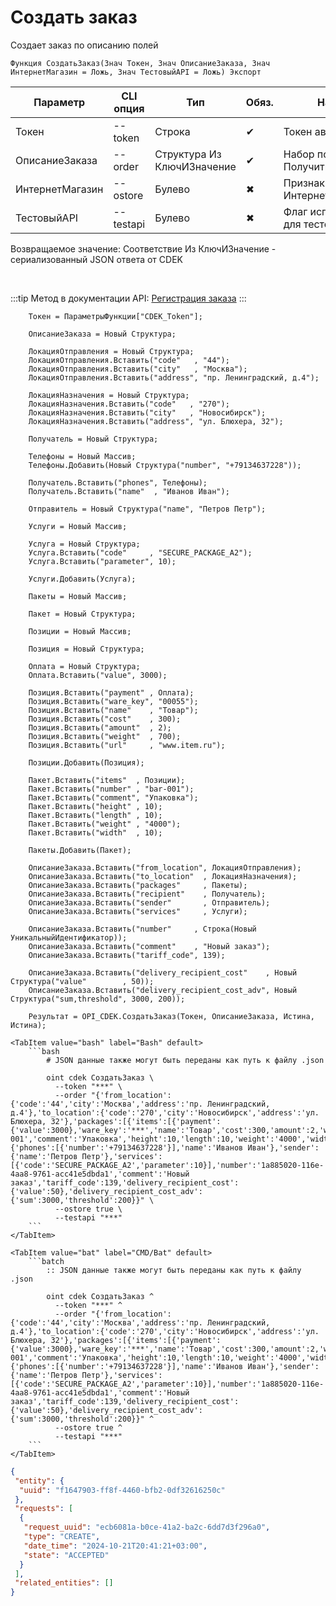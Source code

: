 ﻿---
sidebar_position: 1
description: Создать заказ и другие функции для работы с CDEK в Открытом пакете интеграций - бесплатной open-source библиотеке интеграций для 1С:Предприятие 8, OneScript и CLI
keywords: [1C, 1С, 1С:Предприятие, 1С:Предприятие 8.3, API, Интеграция, Сервисы, Обмен, OneScript, CLI, CDEK]
---


# Создать заказ
 Создает заказ по описанию полей



`Функция СоздатьЗаказ(Знач Токен, Знач ОписаниеЗаказа, Знач ИнтернетМагазин = Ложь, Знач ТестовыйAPI = Ложь) Экспорт`

  | Параметр | CLI опция | Тип | Обяз. | Назначение |
  |-|-|-|-|-|
  | Токен | --token | Строка | &#x2714; | Токен авторизации |
  | ОписаниеЗаказа | --order | Структура Из КлючИЗначение | &#x2714; | Набор полей заказа. См. ПолучитьОписаниеЗаказа |
  | ИнтернетМагазин | --ostore | Булево | &#x2716; | Признак типа заказа Интернет магазин |
  | ТестовыйAPI | --testapi | Булево | &#x2716; | Флаг использования API для тестовых запросов |

  
  Возвращаемое значение:   Соответствие Из КлючИЗначение - сериализованный JSON ответа от CDEK

<br/>

:::tip
Метод в документации API: [Регистрация заказа](https://api-docs.cdek.ru/29923926.html)
:::
<br/>



```bsl title="Пример использования для 1С:Предприятие/OneScript"
    Токен = ПараметрыФункции["CDEK_Token"];

    ОписаниеЗаказа = Новый Структура;

    ЛокацияОтправления = Новый Структура;
    ЛокацияОтправления.Вставить("code"   , "44");
    ЛокацияОтправления.Вставить("city"   , "Москва");
    ЛокацияОтправления.Вставить("address", "пр. Ленинградский, д.4");

    ЛокацияНазначения = Новый Структура;
    ЛокацияНазначения.Вставить("code"   , "270");
    ЛокацияНазначения.Вставить("city"   , "Новосибирск");
    ЛокацияНазначения.Вставить("address", "ул. Блюхера, 32");

    Получатель = Новый Структура;

    Телефоны = Новый Массив;
    Телефоны.Добавить(Новый Структура("number", "+79134637228"));

    Получатель.Вставить("phones", Телефоны);
    Получатель.Вставить("name"  , "Иванов Иван");

    Отправитель = Новый Структура("name", "Петров Петр");

    Услуги = Новый Массив;

    Услуга = Новый Структура;
    Услуга.Вставить("code"     , "SECURE_PACKAGE_A2");
    Услуга.Вставить("parameter", 10);

    Услуги.Добавить(Услуга);

    Пакеты = Новый Массив;

    Пакет = Новый Структура;

    Позиции = Новый Массив;

    Позиция = Новый Структура;

    Оплата = Новый Структура;
    Оплата.Вставить("value", 3000);

    Позиция.Вставить("payment" , Оплата);
    Позиция.Вставить("ware_key", "00055");
    Позиция.Вставить("name"    , "Товар");
    Позиция.Вставить("cost"    , 300);
    Позиция.Вставить("amount"  , 2);
    Позиция.Вставить("weight"  , 700);
    Позиция.Вставить("url"     , "www.item.ru");

    Позиции.Добавить(Позиция);

    Пакет.Вставить("items"  , Позиции);
    Пакет.Вставить("number" , "bar-001");
    Пакет.Вставить("comment", "Упаковка");
    Пакет.Вставить("height" , 10);
    Пакет.Вставить("length" , 10);
    Пакет.Вставить("weight" , "4000");
    Пакет.Вставить("width"  , 10);

    Пакеты.Добавить(Пакет);

    ОписаниеЗаказа.Вставить("from_location", ЛокацияОтправления);
    ОписаниеЗаказа.Вставить("to_location"  , ЛокацияНазначения);
    ОписаниеЗаказа.Вставить("packages"     , Пакеты);
    ОписаниеЗаказа.Вставить("recipient"    , Получатель);
    ОписаниеЗаказа.Вставить("sender"       , Отправитель);
    ОписаниеЗаказа.Вставить("services"     , Услуги);

    ОписаниеЗаказа.Вставить("number"     , Строка(Новый УникальныйИдентификатор));
    ОписаниеЗаказа.Вставить("comment"    , "Новый заказ");
    ОписаниеЗаказа.Вставить("tariff_code", 139);

    ОписаниеЗаказа.Вставить("delivery_recipient_cost"    , Новый Структура("value"        , 50));
    ОписаниеЗаказа.Вставить("delivery_recipient_cost_adv", Новый Структура("sum,threshold", 3000, 200));

    Результат = OPI_CDEK.СоздатьЗаказ(Токен, ОписаниеЗаказа, Истина, Истина);
```
    

 <Tabs>
  
    <TabItem value="bash" label="Bash" default>
        ```bash
            # JSON данные также могут быть переданы как путь к файлу .json
            
            oint cdek СоздатьЗаказ \
              --token "***" \
              --order "{'from_location':{'code':'44','city':'Москва','address':'пр. Ленинградский, д.4'},'to_location':{'code':'270','city':'Новосибирск','address':'ул. Блюхера, 32'},'packages':[{'items':[{'payment':{'value':3000},'ware_key':'***','name':'Товар','cost':300,'amount':2,'weight':700,'url':'www.item.ru'}],'number':'bar-001','comment':'Упаковка','height':10,'length':10,'weight':'4000','width':10}],'recipient':{'phones':[{'number':'+79134637228'}],'name':'Иванов Иван'},'sender':{'name':'Петров Петр'},'services':[{'code':'SECURE_PACKAGE_A2','parameter':10}],'number':'1a885020-116e-4aa8-9761-acc41e5dbda1','comment':'Новый заказ','tariff_code':139,'delivery_recipient_cost':{'value':50},'delivery_recipient_cost_adv':{'sum':3000,'threshold':200}}" \
              --ostore true \
              --testapi "***"
        ```
    </TabItem>
  
    <TabItem value="bat" label="CMD/Bat" default>
        ```batch
            :: JSON данные также могут быть переданы как путь к файлу .json
            
            oint cdek СоздатьЗаказ ^
              --token "***" ^
              --order "{'from_location':{'code':'44','city':'Москва','address':'пр. Ленинградский, д.4'},'to_location':{'code':'270','city':'Новосибирск','address':'ул. Блюхера, 32'},'packages':[{'items':[{'payment':{'value':3000},'ware_key':'***','name':'Товар','cost':300,'amount':2,'weight':700,'url':'www.item.ru'}],'number':'bar-001','comment':'Упаковка','height':10,'length':10,'weight':'4000','width':10}],'recipient':{'phones':[{'number':'+79134637228'}],'name':'Иванов Иван'},'sender':{'name':'Петров Петр'},'services':[{'code':'SECURE_PACKAGE_A2','parameter':10}],'number':'1a885020-116e-4aa8-9761-acc41e5dbda1','comment':'Новый заказ','tariff_code':139,'delivery_recipient_cost':{'value':50},'delivery_recipient_cost_adv':{'sum':3000,'threshold':200}}" ^
              --ostore true ^
              --testapi "***"
        ```
    </TabItem>
</Tabs>


```json title="Результат"
{
 "entity": {
  "uuid": "f1647903-ff8f-4460-bfb2-0df32616250c"
 },
 "requests": [
  {
   "request_uuid": "ecb6081a-b0ce-41a2-ba2c-6dd7d3f296a0",
   "type": "CREATE",
   "date_time": "2024-10-21T20:41:21+03:00",
   "state": "ACCEPTED"
  }
 ],
 "related_entities": []
}
```
